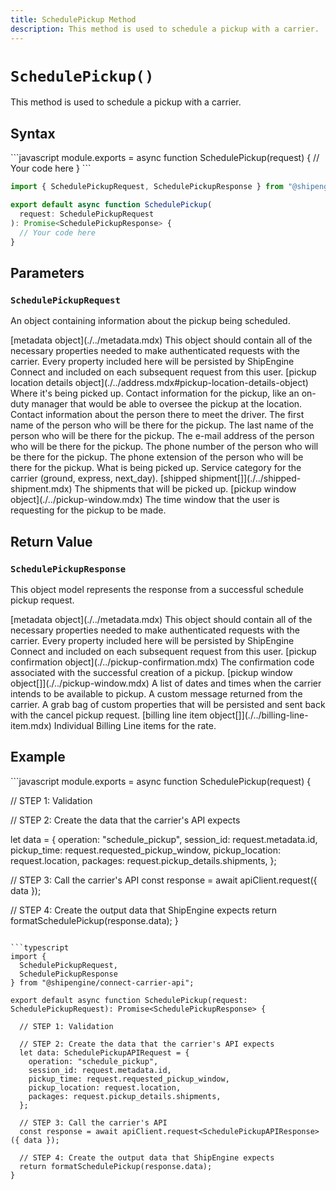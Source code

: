 ```yaml
---
title: SchedulePickup Method
description: This method is used to schedule a pickup with a carrier.
---
```



`SchedulePickup()`
===========================
This method is used to schedule a pickup with a carrier.


Syntax
-----------------------------------------------
<CodeWrapper>
```javascript
module.exports = async function SchedulePickup(request) {
  // Your code here
}
```

```typescript
import { SchedulePickupRequest, SchedulePickupResponse } from "@shipengine/connect-carrier-api";

export default async function SchedulePickup(
  request: SchedulePickupRequest
): Promise<SchedulePickupResponse> {
  // Your code here
}
```
</CodeWrapper>



Parameters
-----------------------------------------------

### `SchedulePickupRequest`
An object containing information about the pickup being scheduled.

<Reference>

  <Field name="metadata" nullable={true}>
    <Type>
      [metadata object](./../metadata.mdx)
    </Type>
    <Description>
      This object should contain all of the necessary properties needed to make authenticated requests with the carrier.
      Every property included here will be persisted by ShipEngine Connect and included on each subsequent request from this user.
    </Description>
  </Field>

  <Field name="location" nullable={true}>
    <Type>
      [pickup location details object](./../address.mdx#pickup-location-details-object)
    </Type>
    <Description>
      Where it's being picked up. 
      Contact information for the pickup, like an on-duty manager that would be able to oversee the pickup at the location.
    </Description>
  </Field>

  <Field name="contact" type="object" nullable={true}>
    <Description>
      Contact information about the person there to meet the driver.
    </Description>
  </Field>

  <Field name="contact.first_name" type="string" nullable={false}>
    <Description>
      The first name of the person who will be there for the pickup.
    </Description>
  </Field>

  <Field name="contact.last_name" type="string" nullable={true}>
    <Description>
      The last name of the person who will be there for the pickup.
    </Description>
  </Field>

  <Field name="contact.email" type="string" nullable={false}>
    <Description>
      The e-mail address of the person who will be there for the pickup.
    </Description>
  </Field>

  <Field name="contact.phone_number" type="string" nullable={false}>
    <Description>
      The phone number of the person who will be there for the pickup.
    </Description>
  </Field>

  <Field name="contact.phone_number_extension" type="string" nullable={true}>
    <Description>
      The phone extension of the person who will be there for the pickup.
    </Description>
  </Field>

 <Field name="pickup_details" type="object" nullable={true}>
    <Description>
      What is being picked up.
    </Description>
  </Field>

 <Field name="pickup_details.pickup_service_code" type="string" nullable={true}>
    <Description>
      Service category for the carrier (ground, express, next_day).
    </Description>
  </Field>

 <Field name="pickup_details.shipments" nullable={true}>
    <Type>
      [shipped shipment[]](./../shipped-shipment.mdx)
    </Type>
    <Description>
      The shipments that will be picked up.
    </Description>
  </Field>

 <Field name="requested_pickup_window" nullable={false}>
    <Type>
      [pickup window object](./../pickup-window.mdx)
    </Type>
    <Description>
      The time window that the user is requesting for the pickup to be made.
    </Description>
  </Field>

</Reference>



Return Value
-----------------------------------------------
### `SchedulePickupResponse`
This object model represents the response from a successful schedule pickup request.

<Reference>
  
  <Field name="metadata" required={false}>
    <Type>
      [metadata object](./../metadata.mdx)
    </Type>
    <Description>
      This object should contain all of the necessary properties needed to make authenticated requests with the carrier.
      Every property included here will be persisted by ShipEngine Connect and included on each subsequent request from this user.
    </Description>
  </Field>


  <Field name="confirmation" required={false}>
    <Type>
      [pickup confirmation object](./../pickup-confirmation.mdx)
    </Type>
    <Description>
      The confirmation code associated with the successful creation of a pickup.
    </Description>
  </Field>

  <Field name="pickup_windows" required={true}>
    <Type>
      [pickup window object[]](./../pickup-window.mdx)
    </Type>
    <Description>
      A list of dates and times when the carrier intends to be available to pickup.
    </Description>
  </Field>

 <Field name="remarks" type="string" required={false}>
    <Description>
      A custom message returned from the carrier.
    </Description>
  </Field>

 <Field name="custom_properties" type="object" required={false}>
    <Description>
      A grab bag of custom properties that will be persisted and sent back with the cancel pickup request.
    </Description>
  </Field>

 <Field name="billing_line_items" required={false}>
    <Type>
      [billing line item object[]](./../billing-line-item.mdx)
    </Type>
    <Description>
      Individual Billing Line items for the rate.
    </Description>
  </Field>

</Reference>



Example
-----------------------------------------------
<CodeWrapper>
```javascript
module.exports = async function SchedulePickup(request) {

  // STEP 1: Validation

  // STEP 2: Create the data that the carrier's API expects

  let data = {
    operation: "schedule_pickup",
    session_id: request.metadata.id,
    pickup_time: request.requested_pickup_window,
    pickup_location: request.location,
    packages: request.pickup_details.shipments,
  };

  // STEP 3: Call the carrier's API
  const response = await apiClient.request({ data });

  // STEP 4: Create the output data that ShipEngine expects
  return formatSchedulePickup(response.data);
}
```

```typescript
import {
  SchedulePickupRequest,
  SchedulePickupResponse
} from "@shipengine/connect-carrier-api";

export default async function SchedulePickup(request: SchedulePickupRequest): Promise<SchedulePickupResponse> {

  // STEP 1: Validation

  // STEP 2: Create the data that the carrier's API expects
  let data: SchedulePickupAPIRequest = {
    operation: "schedule_pickup",
    session_id: request.metadata.id,
    pickup_time: request.requested_pickup_window,
    pickup_location: request.location,
    packages: request.pickup_details.shipments,
  };

  // STEP 3: Call the carrier's API
  const response = await apiClient.request<SchedulePickupAPIResponse>({ data });

  // STEP 4: Create the output data that ShipEngine expects
  return formatSchedulePickup(response.data);
}
```
</CodeWrapper>
